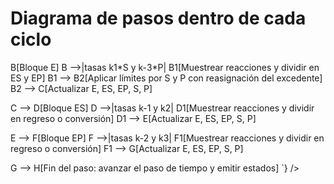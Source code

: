 
# Diagrama de pasos dentro de cada ciclo

<div className="flex justify-center">
<Mermaid className="w-full" chart={`flowchart TD
  A[Inicio del paso: tomar instantánea de E, ES, EP] --> B[Bloque E]
  B -->|tasas k1*S y k-3*P| B1[Muestrear reacciones y dividir en ES y EP]
  B1 --> B2[Aplicar límites por S y P con reasignación del excedente]
  B2 --> C[Actualizar E, ES, EP, S, P]

C --> D[Bloque ES]
D -->|tasas k-1 y k2| D1[Muestrear reacciones y dividir en regreso o conversión]
D1 --> E[Actualizar E, ES, EP, S, P]

E --> F[Bloque EP]
F -->|tasas k-2 y k3| F1[Muestrear reacciones y dividir en regreso o conversión]
F1 --> G[Actualizar E, ES, EP, S, P]

G --> H[Fin del paso: avanzar el paso de tiempo y emitir estados]
`} />
</div>